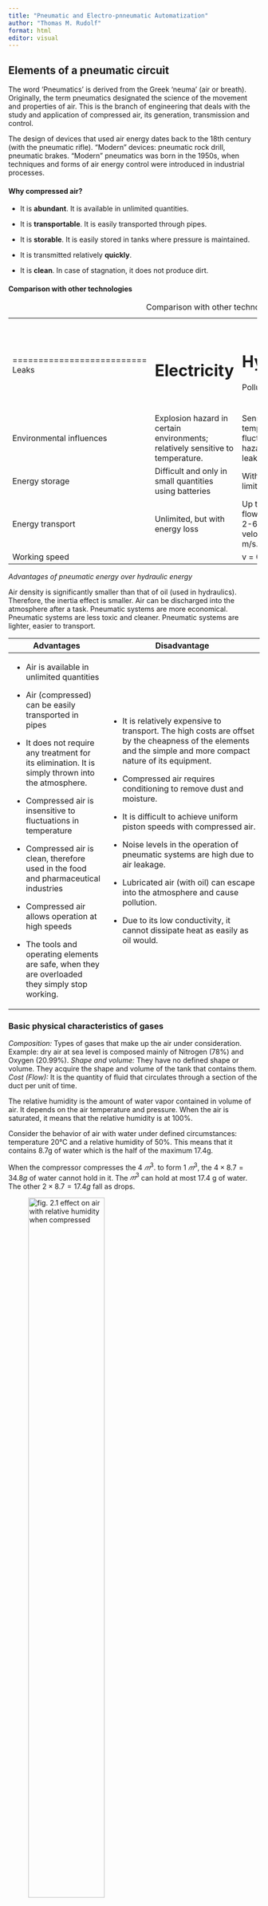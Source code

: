 ```yaml
---
title: "Pneumatic and Electro-pnneumatic Automatization"
author: "Thomas M. Rudolf"
format: html
editor: visual
---
```


## Elements of a pneumatic circuit

The word ‘Pneumatics’ is derived from the Greek ‘neuma’ (air or breath). Originally, the term pneumatics designated the science of the movement and properties of air. This is the branch of engineering that deals with the study and application of compressed air, its generation, transmission and control.

The design of devices that used air energy dates back to the 18th century (with the pneumatic rifle). “Modern” devices: pneumatic rock drill, pneumatic brakes. “Modern” pneumatics was born in the 1950s, when techniques and forms of air energy control were introduced in industrial processes.

#### Why compressed air?

-   It is **abundant**. It is available in unlimited quantities.

-   It is **transportable**. It is easily transported through pipes.

-   It is **storable**. It is easily stored in tanks where pressure is maintained.

-   It is transmitted relatively **quickly**.

-   It is **clean**. In case of stagnation, it does not produce dirt.

#### Comparison with other technologies

+--------------------------+--------------------------------------------------------------------------------+--------------------------------------------------------------------------------+-------------------------------------------------------------------------+
|                          | Electricity                                                                    | Hydraulic                                                                      | Pneumatic                                                               |
+==========================+================================================================================+================================================================================+=========================================================================+
| Leaks                    |                                                                                | Pollution                                                                      | Apart from energy loss, no disadvantages.                               |
+--------------------------+--------------------------------------------------------------------------------+--------------------------------------------------------------------------------+-------------------------------------------------------------------------+
| Environmental influences | Explosion hazard in certain environments; relatively sensitive to temperature. | Sensitive to temperature fluctuations; Fire hazard in case of leaks.           | Does not cause explosions; Insensitive to temperatures.                 |
+--------------------------+--------------------------------------------------------------------------------+--------------------------------------------------------------------------------+-------------------------------------------------------------------------+
| Energy storage           | Difficult and only in small quantities using batteries                         | Within certain limits, using gases                                             | Easy                                                                    |
+--------------------------+--------------------------------------------------------------------------------+--------------------------------------------------------------------------------+-------------------------------------------------------------------------+
| Energy transport         | Unlimited, but with energy loss                                                | Up to 100 m with flow velocity of v = 2-6 m/s, signal velocity up to 1000 m/s. | Up to 1000 m with flow velocity v = 20-40 m/s, signal velocity 20-40 m/s. |
+--------------------------+--------------------------------------------------------------------------------+--------------------------------------------------------------------------------+-------------------------------------------------------------------------+
| Working speed            |                                                                                | v = 0.5 m/s                                                                    | v = 1.5 m/s                                                             |
+--------------------------+--------------------------------------------------------------------------------+--------------------------------------------------------------------------------+-------------------------------------------------------------------------+

: Comparison with other technologies

*Advantages of pneumatic energy over hydraulic energy*

Air density is significantly smaller than that of oil (used in hydraulics). Therefore, the inertia effect is smaller. Air can be discharged into the atmosphere after a task. Pneumatic systems are more economical. Pneumatic systems are less toxic and cleaner. Pneumatic systems are lighter, easier to transport.

+-----------------------------------------------------------------------------------------------------+------------------------------------------------------------------------------------------------------------------------------------------------------------------+
| Advantages                                                                                          | Disadvantage                                                                                                                                                     |
+=====================================================================================================+==================================================================================================================================================================+
| -   Air is available in unlimited quantities                                                        | -   It is relatively expensive to transport. The high costs are offset by the cheapness of the elements and the simple and more compact nature of its equipment. |
|                                                                                                     |                                                                                                                                                                  |
| -   Air (compressed) can be easily transported in pipes                                             | -   Compressed air requires conditioning to remove dust and moisture.                                                                                            |
|                                                                                                     |                                                                                                                                                                  |
| -   It does not require any treatment for its elimination. It is simply thrown into the atmosphere. | -   It is difficult to achieve uniform piston speeds with compressed air.                                                                                        |
|                                                                                                     |                                                                                                                                                                  |
| -   Compressed air is insensitive to fluctuations in temperature                                    | -   Noise levels in the operation of pneumatic systems are high due to air leakage.                                                                              |
|                                                                                                     |                                                                                                                                                                  |
| -   Compressed air is clean, therefore used in the food and pharmaceutical industries               | -   Lubricated air (with oil) can escape into the atmosphere and cause pollution.                                                                                |
|                                                                                                     |                                                                                                                                                                  |
| -   Compressed air allows operation at high speeds                                                  | -   Due to its low conductivity, it cannot dissipate heat as easily as oil would.                                                                                |
|                                                                                                     |                                                                                                                                                                  |
| -   The tools and operating elements are safe, when they are overloaded they simply stop working.   |                                                                                                                                                                  |
+-----------------------------------------------------------------------------------------------------+------------------------------------------------------------------------------------------------------------------------------------------------------------------+

### Basic physical characteristics of gases

*Composition:* Types of gases that make up the air under consideration. Example: dry air at sea level is composed mainly of Nitrogen (78%) and Oxygen (20.99%). *Shape and volume:* They have no defined shape or volume. They acquire the shape and volume of the tank that contains them. *Cost (Flow):* It is the quantity of fluid that circulates through a section of the duct per unit of time.

The relative humidity is the amount of water vapor contained in volume of air. It depends on the air temperature and pressure. When the air is saturated, it means that the relative humidity is at 100%.

Consider the behavior of air with water under defined circumstances: temperature 20°C and a relative humidity of 50%. This means that it contains 8.7g of water which is the half of the maximum 17.4g.

When the compressor compresses the 4 $𝑚^3$. to form 1 $𝑚^3$, the $4×8.7=34.8 g$ of water cannot hold in it. The $𝑚^3$ can hold at most 17.4 g of water. The other $2×8.7=17.4g$ fall as drops.

![fig. 2.1 effect on air with relative humidity when compressed](figures/fig02-001.png){width="60%"}

*Conclusion:* When air is compressed, water $H_2O$ liquefies from gaseous state to liquid state. The water vapor in the air is also compressed and the result is similar to squeezing a sponge. The compressed air reaches a saturation of 100% relative humidity inside the tank. The separated water can be drained via a drainage system.

The flow is defined as the quantity of fluid that circulates through a section of duct per unit of time. Generally the letter $Q$ is used. $Q = \frac{V}{t}=\frac{A s}{t}$ wit $s$ as displacement, $A$ as areaof the cross section and $t$ as time. Considering that $\frac{s}{t}$displacement per time unit is velocity, one can rewrite $Q=Av$. The standard units of the variables are as follows:

-   $[Q] = [ \frac{m^3}{s}]$

-   $[A] = [m^2]$

-   $[v] = [\frac{m}{s}]$

    ![Fig. 2.2 graphical description of flow \$Q\$](figures/fig02-002.png){width="352"}

*Gas pressure and gas laws:* The relation between force $F$ and pressure $p$ is related by its contact cross section area A: $F=pA$. The unit in Pascal $[Pa]=[\frac{N}{m^2}]$in the international system (SI) and it is $[psi]=[\frac{lb}{in^2}]$ in english units. For many industrial aplications, one uses $bar$. The relation between $bar$ and $Pa$ is $1 bar = 10^5 Pa =100kPa$. The pressure that air exerts “naturally” on the Earth's surface due to its weight is called atmospheric pressure (Atm): $1 atm = 1.01325 bar = 101,325 P$. Due to the weight of the air column above: it decreases at higher altitudes and increases at lower altitudes.

![fig. 2.3 pressure defined by force and cross section](figures/fig02-003.png){width="31%"}

*Gauge pressure (relative pressure)* indicated by the manometers (\$bar\$ or $ps$). It is the excess of air pressure with respect to atmospheric pressure. It is abbreviated $p_m$ ($p_g$ in English).

$p_{absolute}=p_m+1.01325 bar (1 atm)$

For simlification, one aproximates $1 atm \propto 1 bar$

Another unit of pressure measurement is the $torr$ or $mmHg$. It is equivalent to the pressure exerted by a one millimeter column of mercury. However, we won´t use this units in our course.

![](figures/fig02-004.png){width="60%"}

The gas behaviour can be explained by several laws, explained as follows with $V$ as volume and $T$ as temperature:

-   Pascal's law: $p_{in} = \frac{F_{in}}{A_{in}} = \frac{F_{out}}{A_{out}}=p_{out}$, with in as input and out as output

    Fluid pressure is transmitted equally in all directions. The force exerted by a piston is equal to the product of the effective area times the air pressure: Example of a Hydraulic Press:

![](figures/fig02-005.png){fig-align="center" width="50%"}

-   Boyle's law: $V_1 p_1 = V_2 p_2$ or $Vp=constant$ and $V \propto \frac{1}{p}$, with constant temperature $T$

-   Charles' law: $\frac{V}{T}=constant$, with constant pressure $p$

-   Gay-Lussac's law: $\frac{p}{T}=constant$, with constant volume $V$

### Pneumatic Installations

### Pneumatic actuators.

### Pneumatic valves.

### Pneumatic circuits with Simscape /Fluids.

### Pneumatic sequences.

1.  Cascade method

2.  Step by step method.

## Elements of a electic circuit, electrical acutators and control elements

## Automatization of pneumatic and electro-pneumatic sequences
